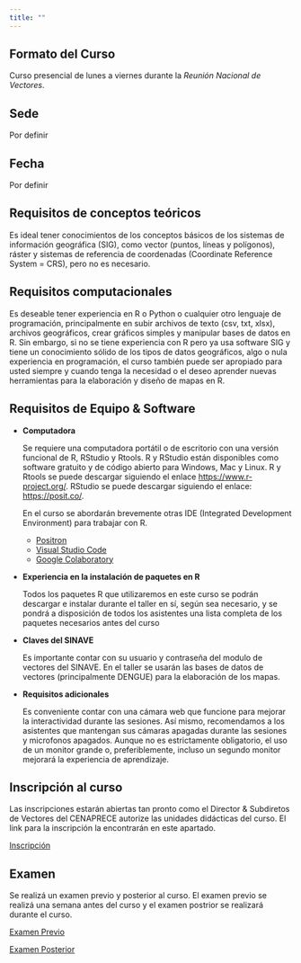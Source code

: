 ```yaml
---
title: ""
---
```


## Formato del Curso

Curso presencial de lunes a viernes durante la *Reunión Nacional de Vectores*.

## Sede

Por definir

## Fecha

Por definir

## Requisitos de conceptos teóricos

Es ideal tener conocimientos de los conceptos básicos de los sistemas de información geográfica (SIG), como vector (puntos, líneas y polígonos), ráster y sistemas de referencia de coordenadas (Coordinate Reference System = CRS), pero no es necesario.

## Requisitos computacionales

Es deseable tener experiencia en R o Python o cualquier otro lenguaje de programación, principalmente en subir archivos de texto (csv, txt, xlsx), archivos geográficos, crear gráficos simples y manipular bases de datos en R. Sin embargo, si no se tiene experiencia con R pero ya usa software SIG y tiene un conocimiento sólido de los tipos de datos geográficos, algo o nula experiencia en programación, el curso también puede ser apropiado para usted siempre y cuando tenga la necesidad o el deseo aprender nuevas herramientas para la elaboración y diseño de mapas en R.

## Requisitos de Equipo & Software

-   **Computadora**

    Se requiere una computadora portátil o de escritorio con una versión funcional de R, RStudio y Rtools. R y RStudio están disponibles como software gratuito y de código abierto para Windows, Mac y Linux. R y Rtools se puede descargar siguiendo el enlace <https://www.r-project.org/>. RStudio se puede descargar siguiendo el enlace: <https://posit.co/>.

    En el curso se abordarán brevemente otras IDE (Integrated Development Environment) para trabajar con R.

    -   [Positron](https://positron.posit.co/download.html)
    -   [Visual Studio Code](https://code.visualstudio.com)
    -   [Google Colaboratory](https://colab.research.google.com)

-   **Experiencia en la instalación de paquetes en R**

    Todos los paquetes R que utilizaremos en este curso se podrán descargar e instalar durante el taller en sí, según sea necesario, y se pondrá a disposición de todos los asistentes una lista completa de los paquetes necesarios antes del curso

-   **Claves del SINAVE**

    Es importante contar con su usuario y contraseña del modulo de vectores del SINAVE. En el taller se usarán las bases de datos de vectores (principalmente DENGUE) para la elaboración de los mapas.

-   **Requisitos adicionales**

    Es conveniente contar con una cámara web que funcione para mejorar la interactividad durante las sesiones. Así mismo, recomendamos a los asistentes que mantengan sus cámaras apagadas durante las sesiones y microfonos apagados. Aunque no es estrictamente obligatorio, el uso de un monitor grande o, preferiblemente, incluso un segundo monitor mejorará la experiencia de aprendizaje.

## Inscripción al curso

Las inscripciones estarán abiertas tan pronto como el Director & Subdiretos de Vectores del CENAPRECE autorize las unidades didácticas del curso. El link para la inscripción la encontrarán en este apartado.

[Inscripción]()

## Examen

Se realizá un examen previo y posterior al curso.
El examen previo se realizá una semana antes del curso y el examen postrior se realizará durante el curso.

[Examen Previo]()

[Examen Posterior]()

